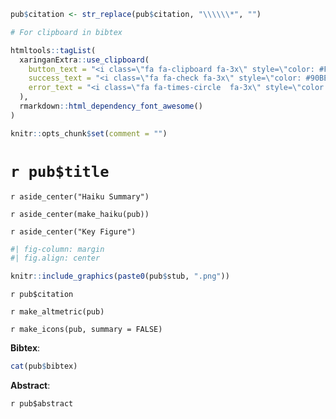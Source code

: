 ```r
pub$citation <- str_replace(pub$citation, "\\\\\\*", "")

# For clipboard in bibtex

htmltools::tagList(
  xaringanExtra::use_clipboard(
    button_text = "<i class=\"fa fa-clipboard fa-3x\" style=\"color: #FFF\"></i>",
    success_text = "<i class=\"fa fa-check fa-3x\" style=\"color: #90BE6D\"></i>",
    error_text = "<i class=\"fa fa-times-circle  fa-3x\" style=\"color: #F94144\"></i>"
  ),
  rmarkdown::html_dependency_font_awesome()
)

knitr::opts_chunk$set(comment = "")
```

# `r pub$title`

`r aside_center("Haiku Summary")`

`r aside_center(make_haiku(pub))`

`r aside_center("Key Figure")`

```r
#| fig-column: margin
#| fig.align: center

knitr::include_graphics(paste0(pub$stub, ".png"))
```

::: {.grid}

::: {.g-col-11}

`r pub$citation`

:::

::: {.g-col-1}

`r make_altmetric(pub)`

:::

:::

`r make_icons(pub, summary = FALSE)`

**Bibtex**:

```r
cat(pub$bibtex)
```

**Abstract**:

`r pub$abstract`
